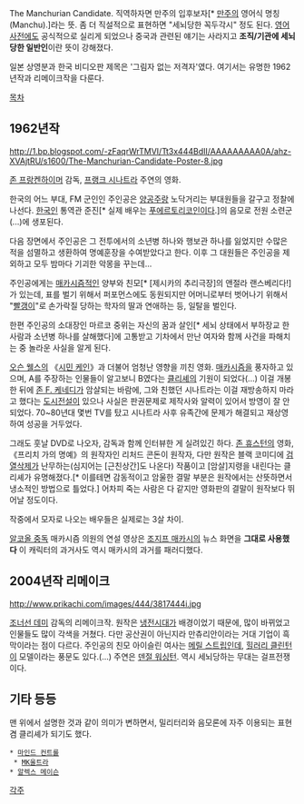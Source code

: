 The Manchurian Candidate. 직역하자면 만주의 입후보자[* [[만주]]의 영어식 명칭(Manchu).]라는 뜻. 좀 더 직설적으로 표현하면 "세뇌당한 꼭두각시" 정도 된다. [[영어사전]]에도 공식적으로 실리게 되었으나 중국과 관련된 얘기는 사라지고 '''조직/기관에 세뇌당한 일반인'''이란 뜻이 강해졌다.

일본 상영분과 한국 비디오판 제목은 '그림자 없는 저격자'였다. 여기서는 유명한 1962년작과 리메이크작을 다룬다.

[[목차]]

== 1962년작 ==
http://1.bp.blogspot.com/-zFaqrWrTMVI/Tt3x444BdII/AAAAAAAAA0A/ahz-XVAjtRU/s1600/The-Manchurian-Candidate-Poster-8.jpg

[[존 프랑켄하이머]] 감독, [[프랭크 시나트라]] 주연의 영화.

한국의 어느 부대, FM 군인인 주인공은 [[양공주]]랑 노닥거리는 부대원들을 갈구고 정찰에 나선다. [[한국인]] 통역관 준진[* 실제 배우는 [[푸에르토리코]]인이다.]의 음모로 전원 소련군(...)에 생포된다.

다음 장면에서 주인공은 그 전투에서의 소년병 하나와 행보관 하나를 잃었지만 수많은 적을 섬멸하고 생환하여 명예훈장을 수여받았다고 한다. 이후 그 대원들은 주인공을 제외하고 모두 밤마다 기괴한 악몽을 꾸는데...

주인공에게는 [[매카시즘]]적인 양부와 친모[* [제시카의 추리극장]의 앤절라 랜스베리다!]가 있는데, 표를 벌기 위해서 퍼포먼스에도 동원되지만 어머니로부터 벗어나기 위해서 "[[빨갱이]]"로 손가락질 당하는 학자의 딸과 연애하는 등, 일탈을 벌인다.

한편 주인공의 소대장인 마르코 중위는 자신의 꿈과 살인[* 세뇌 상태에서 부하장교 한 사람과 소년병 하나를 살해했다]에 고통받고 기차에서 만난 여자와 함께 사건을 파해치는 중 놀라운 사실을 알게 된다.

[[오슨 웰스]]의 《[[시민 케인]]》과 더불어 엄청난 영향을 끼친 영화. [[매카시즘]]을 풍자하고 있으며, A를 주장하는 인물들이 알고보니 B였다는 [[클리셰]]의 기원이 되었다(...) 이걸 개봉한 뒤에 [[존 F. 케네디]]가 암살되는 바람에, 그와 친했던 시나트라는 이걸 재방송하지 마라고 했다는 [[도시전설]]이 있으나 사실은 판권문제로 제작사와 알력이 있어서 방영이 잘 안되었다. 70~80년대 몇번 TV를 탔고 시나트라 사후 유족간에 문제가 해결되고 재상영하여 성공을 거두었다.

그래도 훗날 DVD로 나오자, 감독과 함께 인터뷰한 게 실려있긴 하다. [[존 휴스턴]]의 영화, 《프리치 가의 명예》의 원작자인 리처드 콘돈이 원작자, 다만 원작은 블랙 코미디에 [[검열삭제]]가 난무하는(심지어는 [근친상간]도 나온다) 작품이고 [암살]지령을 내린다는 클리셰가 유명해졌다.[* 이를테면 감동적이고 암울한 결말 부분은 원작에서는 산뜻하면서 냉소적인 방법으로 틀었다.] 어차피 죽는 사람은 다 같지만 영화판의 결말이 원작보다 뛰어날 정도이다.

작중에서 모자로 나오는 배우들은 실제로는 3살 차이.

[[알코올 중독]] 매카시즘 의원의 연설 영상은 [[조지프 매카시]]의 뉴스 화면을 '''그대로 사용했다''' 이 캐릭터의 과거사도 역시 매카시의 과거를 패러디했다.

== 2004년작 리메이크 ==
http://www.prikachi.com/images/444/3817444i.jpg

[[조너선 데미]] 감독의 리메이크작. 원작은 [[냉전]]시대가 배경이었기 때문에, 많이 바뀌었고 인물들도 많이 각색을 거쳤다. 다만 공산권이 아닌지라 만츄리안이라는 거대 기업이 흑막이라는 점이 다르다. 주인공의 친모 아이슬린 여사는 [[메릴 스트립]]인데, [[힐러리 클린턴]]이 모델이라는 풍문도 있다.(...) 주연은 [[덴절 워싱턴]]. 역시 세뇌당하는 무대는 걸프전쟁이다.
== 기타 등등 ==
맨 위에서 설명한 것과 같이 의미가 변하면서, 밀리터리와 음모론에 자주 이용되는 표현 겸 클리셰가 되기도 했다.
 * [[마인드 컨트롤]]
  * [[MK울트라]]
 * [[알렉스 메이슨]]

[[각주]]
